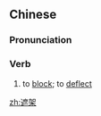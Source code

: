 ==Chinese==
{{zh-forms}}

===Pronunciation===
{{zh-pron
|m=zhējià
|cat=v
}}

===Verb===
{{zh-verb}}

# {{lb|zh|literary|sort=辵11}} to [[block]]; to [[deflect]]

[[zh:遮架]]